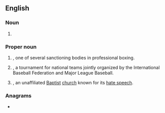 ==English==

===Noun===
{{en-noun}}

# {{lb|en|medical}} {{initialism of|en|white blood cell}}

===Proper noun===
{{en-proper noun}}

# {{lb|en|boxing}} {{initialism of|en|{{w|World Boxing Council}}|nodot=1}}, one of several sanctioning bodies in professional boxing.
# {{lb|en|baseball}} {{initialism of|en|{{w|World Baseball Classic}}|nodot=1}}, a tournament for national teams jointly organized by the International Baseball Federation and Major League Baseball.
# {{initialism of|en|{{w|Westboro Baptist Church}}|nodot=1}}, an unaffiliated [[Baptist]] [[church]] known for its [[hate speech]].

===Anagrams===
* {{anagrams|en|a=bcw|BWC}}